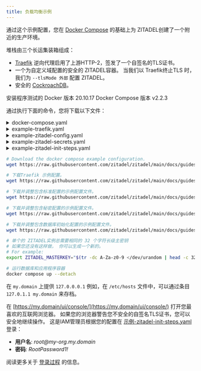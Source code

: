 ```yaml
---
title: 负载均衡示例
---
```



通过这个示例配置，您在 [Docker Compose](https://docs.docker.com/compose/) 的基础上为 ZITADEL创建了一个附近的生产环境。

堆栈由三个长运集装箱组成：
- [Traefik](https://doc.traefik.io/traefik/) 逆向代理启用了上游HTTP-2，签发了一个自签名的TLS证书。
- 一个为自定义域配置的安全的 ZITADEL容器。 当我们以 Traefik终止TLS 时，我们为 `--tlsMode 外部` 配置 ZITADEL。
- 安全的 [CockroachDB](https://www.cockroachlabs.com/docs/stable/)。

安装程序测试的 Docker 版本 20.10.17 Docker Compose 版本 v2.2.3

通过执行下面的命令，您将下载以下文件：

<details><summary>docker-compose.yaml</summary>
    <CodeBlock language="yaml">{DockerComposeSource}</CodeBlock> </details> <details><summary>example-traefik.yaml</summary>
    <CodeBlock language="yaml">{ExampleTraefikSource}</CodeBlock> </details> <details><summary>example-zitadel-config.yaml</summary>
    <CodeBlock language="yaml">{ExampleZITADELConfigSource}</CodeBlock> </details> <details><summary>example-zitadel-secrets.yaml</summary>
    <CodeBlock language="yaml">{ExampleZITADELSecretsSource}</CodeBlock> </details> <details><summary>example-zitadel-init-steps.yaml</summary>
    <CodeBlock language="yaml">{ExampleZITADELInitStepsSource}</CodeBlock> </details>

```bash
# Download the docker compose example configuration.
wget https://raw.githubusercontent.com/zitadel/zitadel/main/docs/guides/depl/loadbalancing-example/docker-compose.yaml

# 下载Traefik 示例配置。
wget https://raw.githubusercontent.com/zitadel/zitadel/main/docs/guides/depl/loadbalancing-example/example-traefik.yaml

# 下载并调整包含标准配置的示例配置文件。
wget https://raw.githubusercontent.com/zitadel/zitadel/main/docs/guides/dep/loadbalancing-example/example-zitadel-config.yaml

# 下载并调整包含秘密配置的示例配置文件。
wget https://raw.githubusercontent.com/zitadel/zitadel/main/docs/guides/depl/loadbalancing-example/example-zitadel-secrets.yaml

# 下载并调整包含数据库初始化配置的示例配置文件。
wget https://raw.githubusercontent.com/zitadel/zitadel/main/docs/guides/depl/loadbalancing-example/example-zitadel-init-steps aml

# 单个的 ZITADEL实例总需要相同的 32 个字符长级主密钥
# 如果您还没有这样做， 你可以生成一个新的。
# For example:
export ZITADEL_MASTERKEY="$(tr -dc A-Za-z0-9 </dev/urandom | head -c 32)"

# 运行数据库和应用程序容器
docker compose up --detach
```

在 `my.domain` 上提供 `127.0.0.0.1` 例如，在 `/etc/hosts` 文件中，可以通过条目 `127.0.1.1 my.domain` 来存档。

在 [https://my.domain/ui/console/](https://my.domain/ui/console/) 打开您最喜欢的互联网浏览器。 如果您的浏览器警告您不安全的自签名TLS证书，您可以安全地继续操作。 这是IAM管理员根据您的配置在 [示例-zitadel-init-steps.yaml](./example-zitadel-init-steps.yaml) 登录：
- **用户名**: *root@<span></span>my-org.my.domain*
- **密码**: *RootPassword1!*

阅读更多关于 [登录过程](../../manuals/user-login) 的信息。

